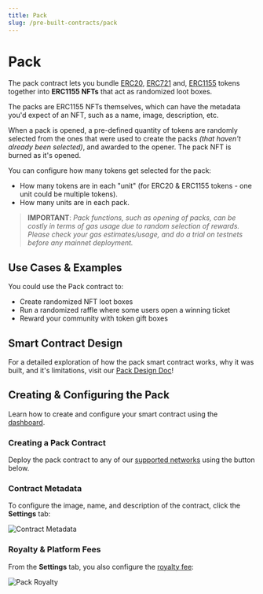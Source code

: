 ```yaml
---
title: Pack
slug: /pre-built-contracts/pack
---
```



# Pack

<div className="deployContractBtnContainer" style={{ marginTop: -70 }}>
  <DeployThisContractButton
    link="https://thirdweb.com/thirdweb.eth/Pack?via=explore"
    contractType="pack"
  />
</div>

<div className="heroGrid">
<div>
<p>
The pack contract lets you bundle <a href="https://eips.ethereum.org/EIPS/eip-20">ERC20</a>,
 <a href="https://eips.ethereum.org/EIPS/eip-721">ERC721</a> and,
 <a href="https://eips.ethereum.org/EIPS/eip-1155">ERC1155</a> tokens together into <b>ERC1155 NFTs</b> that act as randomized loot boxes.
</p>

The packs are ERC1155 NFTs themselves, which can have the metadata you'd expect of an NFT,
such as a name, image, description, etc.

  </div>
  <div className="heroGridImageContainer">
    <YoutubeEmbed link="https://www.youtube.com/embed/MBmQtpNLmgg" />
  </div>
</div>

When a pack is opened, a pre-defined quantity of tokens are randomly selected from the ones
that were used to create the packs _(that haven't already been selected)_, and awarded to the opener.
The pack NFT is burned as it's opened.

You can configure how many tokens get selected for the pack:

- How many tokens are in each "unit" (for ERC20 & ERC1155 tokens - one unit could be multiple tokens).
- How many units are in each pack.

> **IMPORTANT**: _Pack functions, such as opening of packs, can be costly in terms of gas usage due to random selection of rewards. Please check your gas estimates/usage, and do a trial on testnets before any mainnet deployment._

## Use Cases & Examples

You could use the Pack contract to:

- Create randomized NFT loot boxes
- Run a randomized raffle where some users open a winning ticket
- Reward your community with token gift boxes

<div className="row" style={{ marginBottom: 24 }}>
  <div className="col col--6" style={{ marginTop: 8 }}>
    <QuickstartCard
      name="Video: Create NFT Lootboxes with the Pack Contract"
      link="https://www.youtube.com/watch?v=MBmQtpNLmgg"
      image="/assets/icons/education.png"
    />
  </div>  
  <div className="col col--6" style={{ marginTop: 8 }}>
    <QuickstartCard
      name="Guide: Create NFT Lootboxes with the Pack Contract"
      link="https://blog.thirdweb.com/guides/create-an-nft-lootbox"
      image="/assets/icons/education.png"
    />
  </div>

</div>

## Smart Contract Design

For a detailed exploration of how the pack smart contract works, why it was built,
and it's limitations, visit our [Pack Design Doc](/contracts/design/pack)!

<div className="row" style={{ marginBottom: 24 }}>
  <div className="col col--12" style={{ marginTop: 8 }}>
    <QuickstartCard
      name="Pack Smart Contract Design Document"
      link="/contracts/design/Pack"
      image="/assets/icons/pack.png"
    />
  </div>
</div>

## Creating & Configuring the Pack

Learn how to create and configure your smart contract using the [dashboard](https://thirdweb.com/dashboard).

### Creating a Pack Contract

Deploy the pack contract to any of our
[supported networks](https://blog.thirdweb.com/guides/which-network-should-you-use) using the button below.

<div style={{ width: "fit-content" }}>
  <DeployThisContractButton
    link="https://thirdweb.com/thirdweb.eth/Pack?via=portal"
    contractType="pack"
  />
</div>

### Contract Metadata

To configure the image, name, and description of the contract, click the **Settings** tab:

![Contract Metadata](../assets/pack-settings.png)

### Royalty & Platform Fees

From the **Settings** tab, you also configure the [royalty fee](/dashboard/contract-settings):

![Pack Royalty](../assets/pack-royalty.png)
